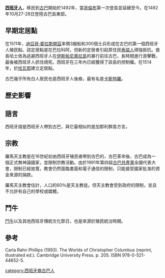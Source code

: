 '''[[西班牙人|西班牙人]]'''，移民到[[古巴|古巴]]開始於1492年，當[[哥倫布|哥倫布]]第一次登島並延續至今。在1492年10月27-28日登陸古巴島東部。

==早期定居點==
在1511年，[[迪亞哥·委拉斯開茲|迪亞哥·委拉斯開茲]]率領3艘船和300個士兵形成在古巴的第一個西班牙人殖民點。該定居點是在巴拉科阿，但新的定居者引起原住民[[泰諾人|泰諾人]]頑強抵抗。酋長哈土依為逃避西班牙人在[[伊斯帕尼奧拉島|伊斯帕尼奧拉島]]的暴行前往古巴，長時間進行游擊戰，最後被西班牙人抓住燒死。西班牙在三年內已經獲得了該島的控制權。在1514年，於[[哈瓦那|哈瓦那]]建立定居點。

古巴幾乎所有白人居民也是西班牙人後裔，最有名是[[卡斯特羅|卡斯特羅]]。

==歷史影響==
==語言==
西班牙語是西班牙人帶到古巴，與它最相似的是加那利群島方言。

==宗教==
羅馬天主教是在16世紀初由西班牙殖民者帶到古巴的，古巴革命後，古巴成為一個正式無神論國家，並限制宗教活動。由於1991年第四屆[[古巴共產黨|古巴共產黨]]全國代表大會，限制已經放寬，教會仍然面臨書面和電子通信的限制，只能接受國家批准的資金來源的捐款。

羅馬天主教會估計，人口的60％是天主教徒。但天主教會受到政府的限制，並且不允許有自己的學校或媒體。

==鬥牛==
[[鬥牛|鬥牛]]以及其他西班牙傳統文化節日，也是來源於殖民統治時期。

==參考==
Carla Rahn Phillips (1993). The Worlds of Christopher Columbus (reprint, illustrated ed.). Cambridge University Press. p. 205. ISBN 978-0-521-44652-5.

[[category:西班牙裔古巴人|category:西班牙裔古巴人]]